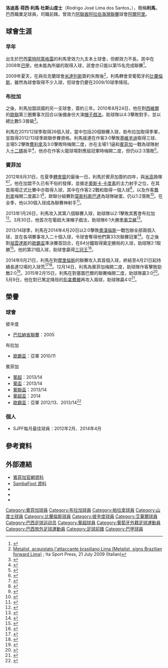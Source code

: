 {{noteTA|G1=足球|G2=uefa|G3=南美球會|G4=葡超|G5=人名|G6=西甲|G7=阿联酋职业足球联赛
|1=zh-cn:罗德里戈; zh-tw:羅德里戈; zh-hk:洛迪高
|2=zh-cn:卡多索; zh-tw:卡多索; zh-hk:卡度素
}}
{{Portuguese name|Lima|dos Santos}}
{{Infobox football biography
|name = 利馬
|image = Zenit-Benfica (7).jpg
|image_size = 170
|caption = 
|fullname = Rodrigo José Lima dos Santos
|birth_date = {{Birth date and age|1983|5|11|df=yes}}<ref>{{cite web |url=http://www.slbenfica.pt/noticias/detalhedenoticia/tabid/2788/ArticleId/41717/language/pt-PT/.aspx |title=Lima celebra hoje o seu aniversário |language=pt |trans-title=Lima celebrates his birthday today |date=11 May 2015 |publisher=[[S.L._Benfica|S.L. Benfica]] |access-date=11 May 2015 |archive-date=2016-03-04 |archive-url=https://web.archive.org/web/20160304133939/http://www.slbenfica.pt/noticias/detalhedenoticia/tabid/2788/ArticleId/41717/language/pt-PT/.aspx |dead-url=no }}</ref>
|birth_place = 巴西[[蒙特阿萊格雷_(帕拉州)|蒙特阿萊格雷]]
|height = {{convert|1.78|m|ftin|0|abbr=on}}
|position = [[前鋒|前鋒]]
|currentclub =
|clubnumber =
|youthyears1 = | youthclubs1 =
|years1 = 2003       | clubs1 = [[米斯圖|米斯圖]] | caps1 = | goals1 =
|years2 = 2004       | clubs2 = [[維塞拉|維塞拉]] | caps2 = 7 | goals2 = 0
|years3 = 2005       | clubs3 = [[彼辛度|彼辛度]] | caps3 = | goals3 =
|years4 = 2006       | clubs4 = [[伊拉迪|伊拉迪]] | caps4 = | goals4 =
|years5 = 2006       | clubs5 = [[馬魯斯利|馬魯斯利]] | caps5 = | goals5 =
|years6 = 2006–2009  | clubs6 = 艾斯查爾 | caps6 = | goals6 =
|years7 = 2007       | clubs7 = → [[帕拉拿|帕拉拿]]（外借） | caps7 = 17 | goals7 = 1
|years8 = 2008       | clubs8 = → [[祖雲達斯SP|祖雲達斯SP]]（外借） | caps8 = 0 | goals8 = 0
|years9 = 2008       | clubs9 = → {{fc|山度士}}（外借） | caps9 = 21 | goals9 = 0
|years10 = 2009      | clubs10 = → [[艾華爾|艾華爾]]（外借） | caps10 = 8 | goals10 = 1
|years11 = 2009–2010 | clubs11 = [[比蘭倫斯|比蘭倫斯]] | caps11 = 27 | goals11 = 7
|years12 = 2010–2012 | clubs12 = {{scl|布拉加}} | caps12 = 60 | goals12 = 26
|years13 = 2012–2015     | clubs13 = [[賓菲加|賓菲加]] | caps13 = 89 | goals13 = 53
|years14 = 2015–2017 | clubs14 = [[阿爾阿里足球會|阿爾阿里]] | caps14= 19 | goals14 = 17
|club-update = 18 December 2016
}}
'''洛迪高·荷西·利馬·杜斯山度士'''（Rodrigo José Lima dos Santos，{{bd|1983年|5月11日}}），簡稱'''利馬'''，巴西職業足球員，司職前鋒。曾效力[[阿聯酋阿拉伯海灣聯賽|阿聯酋阿拉伯海灣聯賽]]球會[[阿爾阿里足球會|阿爾阿里]]。

==球會生涯==

===早年===
出生於巴西[[蒙特阿萊格雷_(帕拉州)|蒙特阿萊格雷]]的利馬曾效力九支本土球會，但都效力不長。其中在2008年[[巴甲|巴甲]]，他未能為所屬的{{fc|山度士}}取得入球，該會亦只能以第15名完成聯賽<ref>{{cite web|url=http://football.hkjc.com/football/statistics/chinese/centre/TeamResult.aspx?ci=zh-HK&goal_type=0&ha=0&hdc=-2&hf=0&hha=-1&idol=1&isFG=1&league_no=1113&league_type=3&nf=0&player_pos=0&s_type=0&season_id=570&ss=1&team_no=576|title=球隊賽績 - 聯賽 - 足球資訊 - 香港賽馬會|publisher=|accessdate=16 May 2015|archive-date=2018-10-06|archive-url=https://web.archive.org/web/20181006030835/http://football.hkjc.com/football/statistics/chinese/centre/TeamResult.aspx?ci=zh-HK&goal_type=0&ha=0&hdc=-2&hf=0&hha=-1&idol=1&isFG=1&league_no=1113&league_type=3&nf=0&player_pos=0&s_type=0&season_id=570&ss=1&team_no=576|dead-url=no}}</ref>。

2009年夏天，在與烏克蘭球會[[米達列斯|米達列斯]]簽約失敗後<ref>[http://www.itasportpress.it/?action=read&idnotizia=10455 Metalist, acquistato l'attaccante brasiliano Lima (Metalist, signs Brazilian forward Lima)] {{Wayback|url=http://www.itasportpress.it/?action=read&idnotizia=10455 |date=20190121232507 }}; Ita Sport Press, 21 July 2009 (Italian)</ref>，利馬轉會至葡萄牙的[[比蘭倫斯|比蘭倫斯]]，雖然為球會取得不少入球，但球會仍要在2009/10球季降班。

===布拉加===
之後，利馬加盟該國的另一支球會{{scl|布拉加}}，簽約三年。2010年8月24日，他在對[[西維爾|西維爾]]的[[歐聯|歐聯]]第三圈賽事次回合以後備身份大演[[帽子戲法|帽子戲法]]，助球隊以4:3擊敗對手，並以總比數5:3晉級<ref>{{cite web|url=http://www.guardian.co.uk/football/2010/aug/24/Braga-sevilla-champions-league|title=Braga beat Sevilla in Spain to reach Champions League group stage|publisher=[[The_Guardian|The Guardian]]|date=25 August 2010|accessdate=26 August 2010|archive-date=2010-08-27|archive-url=https://web.archive.org/web/20100827181430/http://www.guardian.co.uk/football/2010/aug/24/braga-sevilla-champions-league|dead-url=no}}</ref>。

利馬在2011/12球季取得26個入球，當中包括20個聯賽入球，助布拉加取得季軍，並取得2012/13球季歐聯參賽資格。利馬接連在作客3:0擊敗[[基維辛迪|基維辛迪]]取得三球、主場5:2擊敗[[費利拿|費利拿]]及3:0擊敗{{fc|塞圖巴爾}}時梅開二度，亦在主場1:1逼和[[賓菲加|賓菲加]]一戰為球隊射入[[十二碼|十二碼]]扳平<ref>{{cite web|url=http://www.portugoal.net/index.php/more-liga-sagres-news/28950-Braga-1-1-benfica|title=Braga 1–1 Benfica|publisher=PortuGOAL|date=6 November 2011|accessdate=14 May 2012|deadurl=yes|archiveurl=https://web.archive.org/web/20140331052442/http://www.portugoal.net/index.php/more-liga-sagres-news/28950-braga-1-1-benfica|archivedate=2014年3月31日}}</ref>，他亦在作客火龍球場對應屆冠軍{{fc|波圖}}時梅開二度，但仍以2:3落敗<ref>{{cite web|url=http://www.portugoal.net/index.php/more-liga-sagres-news/29933-unstoppable-hulk-puts-porto-back-on-top|title=Unstoppable Hulk puts Porto back on top|publisher=PortuGOAL|date=27 November 2011|accessdate=14 May 2012|deadurl=yes|archiveurl=https://web.archive.org/web/20120125161207/http://www.portugoal.net/index.php/more-liga-sagres-news/29933-unstoppable-hulk-puts-porto-back-on-top|archivedate=2012年1月25日}}</ref>。

===賓菲加===
2012年8月31日，在夏季[[轉會窗|轉會窗]]的最後一日，利馬於賓菲加簽約四年，與[[米高·蘇沙·達施華|米高]]換隊<ref>{{cite news|url=http://www.uefa.com/uefachampionsleague/news/newsid=1854507.html#benfica+Bragas+lima|title=Benfica buy Braga's Lima|publisher=UEFA.com|date=1 September 2012|accessdate=19 September 2012|archive-date=2018-10-03|archive-url=https://web.archive.org/web/20181003233832/https://www.uefa.com/uefachampionsleague/news/newsid=1854507.html#benfica+Bragas+lima|dead-url=no}}</ref><ref>{{cite news|url=http://www.dn.pt/desporto/benfica/interior.aspx?content_id=2746101|title=Lima no Benfica e Michel no Braga|trans_title=Lima in Benfica and Michel in Braga|publisher=[[Diário_de_Notícias|Diário de Notícias]]|language=pt|date=31 August 2012|accessdate=2 September 2012|archive-date=2014-04-13|archive-url=https://web.archive.org/web/20140413142211/http://www.dn.pt/desporto/benfica/interior.aspx?content_id=2746101|dead-url=no}}</ref>。他在加盟不久已有不俗的發揮，並搶走[[奧斯卡·卡度素|奧斯卡·卡度素]]的主力射手之位，在其首兩場正式比賽中亦取得入球，其中在作客2:2戰和{{fc|科英布拉大學}}取得一個入球<ref>{{cite web|url=http://www.portugoal.net/index.php/more-benfica-news/36693-benfica-drop-two-points-in-coimbra|title=Benfica drop two points in Coimbra|publisher=PortuGOAL|date=23 September 2012|accessdate=23 October 2012|deadurl=yes|archiveurl=https://web.archive.org/web/20130522023428/http://www.portugoal.net/index.php/more-benfica-news/36693-benfica-drop-two-points-in-coimbra|archivedate=2013年5月22日}}</ref>，以及作客[[費利拿|費利拿]]梅開二度贏2:1<ref>{{cite web|url=http://www.portugoal.net/index.php/more-benfica-news/36773-lima-brace-gives-benfica-victory|title=Lima brace gives Benfica victory|publisher=PortuGOAL|date=28 September 2012|accessdate=23 October 2012|deadurl=yes|archiveurl=https://archive.is/20130222004147/http://www.portugoal.net/index.php/more-benfica-news/36773-lima-brace-gives-benfica-victory|archivedate=2013年2月22日}}</ref>，歐聯分組賽對[[莫斯科斯巴達|莫斯科斯巴達]]為球隊破蛋，仍以1:2落敗<ref>{{cite web|url=http://www.uefa.com/uefachampionsleague/season=2013/matches/round=2000347/match=2009532/postmatch/report/index.html#spartak+register+first+points|title=Spartak profit from Jardel misfortune|publisher=UEFA.com|date=23 October 2012|accessdate=23 October 2012|archive-date=2017-08-06|archive-url=https://web.archive.org/web/20170806165119/http://www.uefa.com/uefachampionsleague/season=2013/matches/round=2000347/match=2009532/postmatch/report/index.html#spartak+register+first+points|dead-url=no}}</ref>。在全季，他以30個入球成為聯賽神射手<ref>{{cite news|title=Lima e a marca dos trinta golos|url=http://www.record.xl.pt/Futebol/Nacional/1a_liga/Benfica/interior.aspx?content_id=821222|accessdate=21 September 2014|work=Record|date=12 May 2013|language=pt|archive-url=https://web.archive.org/web/20140714213840/http://www.record.xl.pt/Futebol/Nacional/1a_liga/Benfica/interior.aspx?content_id=821222|archive-date=2014-07-14|dead-url=yes}}</ref>。

2013年1月26日，利馬攻入其第八個聯賽入球，助球隊以2:1擊敗其舊會布拉加<ref>{{cite web|url=http://www.portugoal.net/index.php/more-Braga-news/38996-Braga-v-benfica-live-text-updates|title=Braga 1–2 Benfica|publisher=PortuGOAL|date=26 January 2013|accessdate=7 February 2013|deadurl=yes|archiveurl=https://web.archive.org/web/20130522222636/http://portugoal.net/index.php/more-braga-news/38996-braga-v-benfica-live-text-updates|archivedate=2013年5月22日}}</ref>。3月30日，他首次在葡超大演帽子戲法，助球隊6:1大勝[[里奧艾維|里奧艾維]]<ref>{{cite web|url=http://www.abola.pt/nnh/ver.aspx?id=392275|title=Benfica goleia Rio Ave (6–1)|trans_title=Benfica routs Rio Ave (6–1)|publisher=[[A_Bola|A Bola]]|language=pt|date=30 March 2013|accessdate=1 April 2013|archive-url=https://web.archive.org/web/20160304003153/http://www.abola.pt/nnh/ver.aspx?id=392275|archive-date=2016-03-04|dead-url=yes}}</ref>。

2013/14球季，利馬在2014年4月20日以2:0擊敗[[奧漢倫斯|奧漢倫斯]]一戰包辦全部兩個入球，並在各項賽事攻入二十個入球，令球會奪得他們第33次聯賽冠軍<ref>{{cite web|url=http://www.portugoal.net/index.php/more-benfica-news/44882-benfica-champions-2013-14|title=Lima double clinches title for Benfica|publisher=PortuGOAL|date=20 April 2014|accessdate=22 April 2014|deadurl=yes|archiveurl=https://web.archive.org/web/20140425020022/http://www.portugoal.net/index.php/more-benfica-news/44882-benfica-champions-2013-14|archivedate=2014年4月25日}}</ref>。在之後對[[祖雲達斯|祖雲達斯]]的[[歐霸盃|歐霸盃]]準決賽首回合，在84分鐘取得奠定勝局的入球，助球隊2:1取勝<ref>{{cite web|url=http://www.uefa.com/uefaeuropaleague/season=2014/matches/round=2000473/match=2012677/postmatch/report/index.html#lima+puts+benfica+against+juventus|title=Lima puts Benfica on top against Juventus|publisher=UEFA.com|date=24 April 2014|accessdate=24 April 2014|archive-date=2018-11-13|archive-url=https://web.archive.org/web/20181113130810/https://www.uefa.com/uefaeuropaleague/season=2014/matches/round=2000473/match=2012677/postmatch/report/index.html#lima+puts+benfica+against+juventus|dead-url=no}}</ref>。他的第21個入球，助球會贏得[[三冠王|三冠王]]<ref>{{cite news|title=Lima: “Benfica é um Clube exigente que procura sempre mais”|url=http://www.slbenfica.pt/noticias/detalhedenoticia/tabid/2788/ArticleId/36555/language/pt-PT/Lima-Benfica-e-um-Clube-exigente-que-procura-sempre-mais.aspx|accessdate=21 September 2014|work=SL Benfica.pt|date=21 May 2014|language=pt|archive-date=2014-09-01|archive-url=https://web.archive.org/web/20140901010652/http://www.slbenfica.pt/noticias/detalhedenoticia/tabid/2788/ArticleId/36555/language/pt-PT/Lima-Benfica-e-um-Clube-exigente-que-procura-sempre-mais.aspx|dead-url=no}}</ref>。

2014年9月21日，利馬在對[[摩里倫斯|摩里倫斯]]的聯賽攻入其首個入球，終結至4月21日起持續長達12場的入球荒<ref>{{cite news|title=Benfica-Moreirense, 3-1 (crónica)|url=http://www.maisfutebol.iol.pt/liga-benfica-moreirense-cronica-benfica-vence-moreirense/541f11820cf2d28a53792c3a.html|accessdate=21 September 2014|work=Maisfutebol|date=21 September 2014|language=pt|archive-url=https://web.archive.org/web/20141006121035/http://www.maisfutebol.iol.pt/liga-benfica-moreirense-cronica-benfica-vence-moreirense/541f11820cf2d28a53792c3a.html|archive-date=2014-10-06|dead-url=yes}}</ref><ref>{{cite news|title=Lima não marca há 12 jogos|url=http://www.abola.pt/nnh/ver.aspx?id=501445|accessdate=21 September 2014|work=[[A_Bola|A Bola]]|date=19 September 2014|language=pt|archive-url=https://web.archive.org/web/20150725013445/http://www.abola.pt/nnh/ver.aspx?id=501445|archive-date=2015-07-25|dead-url=yes}}</ref>。12月14日，利馬為賓菲加梅開二度，助球隊作客擊敗勁敵{{fc|波圖}}2:0<ref>{{cite web |url=http://www.ligaportugal.pt/oou/jogo/20142015/primeiraliga/13/6 |title=Porto - Benfica (Jornada 13 Primeira Liga 2014-2015) - Liga Portugal |language=pt |date=14 December 2014 |publisher=[[LPFP|LPFP]] |accessdate=1 February 2015 |archive-date=2016-03-04 |archive-url=https://web.archive.org/web/20160304225927/http://www.ligaportugal.pt/oou/jogo/20142015/primeiraliga/13/6 |dead-url=no }}</ref>。2015年2月15日，利馬在對塞圖巴爾的聯賽梅開二度，助球隊贏3:0<ref>{{cite web |url=http://www.ligaportugal.pt/oou/jogo/20142015/1/21/9 |title=Benfica - V. Setúbal (Jornada 21 Liga NOS 2014-2015) |language=pt |date=15 February 2015 |publisher=[[LPFP|LPFP]] |access-date=15 February 2015 |archive-date=2015-07-25 |archive-url=https://web.archive.org/web/20150725013151/http://www.ligaportugal.pt/oou/jogo/20142015/1/21/9 |dead-url=no }}</ref>。5月9日，他在對已篤定降班的[[彭拿費爾|彭拿費爾]]再攻入兩球，助球隊贏4:0<ref>{{cite web |url=http://www.fourfourtwo.com/my/news/primeira-liga-review-lima-nets-brace-benfica-relegate-penafiel |title=Primeira Liga Review: Lima nets brace as Benfica relegate Penafiel |date=10 May 2015 |publisher=[[FourFourTwo|FourFourTwo]] |access-date=10 May 2015 |archive-url=https://web.archive.org/web/20150518090731/http://www.fourfourtwo.com/my/news/primeira-liga-review-lima-nets-brace-benfica-relegate-penafiel |archive-date=2015-05-18 |dead-url=yes }}</ref>。

==榮譽==

===球會===
;彼辛度
*[[巴拉納省聯賽|巴拉納省聯賽]]：2005

;布拉加
*[[歐霸盃|歐霸盃]]：亞軍 2010/11

;賓菲加
*[[葡超|葡超]]：2013/14
*[[葡萄牙盃|葡盃]]：2013/14
*[[葡聯盃|葡聯盃]]：2013/14
*[[葡超盃|葡超盃]]：2014
*[[歐霸盃|歐霸盃]]：亞軍 2012/13、2013/14<ref>{{cite web|url=http://www.uefa.com/uefaeuropaleague/season=2014/matches/round=2000474/match=2012680/postmatch/report/index.html#spot+sevilla+leave+benfica+dreams+tatters|title=Spot-on Sevilla leave Benfica dreams in tatters|publisher=UEFA.com|date=14 May 2014|accessdate=15 May 2014|archive-date=2016-03-11|archive-url=https://web.archive.org/web/20160311065953/http://www.uefa.com/uefaeuropaleague/season=2014/matches/round=2000474/match=2012680/postmatch/report/index.html#spot+sevilla+leave+benfica+dreams+tatters|dead-url=no}}</ref>

===個人===
*SJPF每月最佳球員：2012年2月、2014年4月

==參考資料==
{{Reflist|30em}}

==外部連結==
* [http://www.slbenfica.pt/Futebol/plantelprincipal/Jogador/tabid/1066/PID/1217/SeID/9/Lima.aspx 賓菲加官網資料] {{Wayback|url=http://www.slbenfica.pt/Futebol/plantelprincipal/Jogador/tabid/1066/PID/1217/SeID/9/Lima.aspx |date=20160304190224 }} {{pt icon}}
* [http://www.sambafoot.com/en/players/2469_lima.html SambaFoot 資料] {{Wayback|url=http://www.sambafoot.com/en/players/2469_lima.html |date=20191029180332 }}
* {{ForaDeJogo|198305110136}}
* {{soccerway|lima/9339|Lima}}
* {{UEFA player|250075772|Lima}}

{{DEFAULTSORT:Lima}}

[[Category:賓菲加球員|Category:賓菲加球員]]
[[Category:布拉加球員|Category:布拉加球員]]
[[Category:帕拉拿球員|Category:帕拉拿球員]]
[[Category:山度士球員|Category:山度士球員]]
[[Category:比蘭倫斯球員|Category:比蘭倫斯球員]]
[[Category:彼辛度球員|Category:彼辛度球員]]
[[Category:艾華爾球員|Category:艾華爾球員]]
[[Category:巴西足球运动员|Category:巴西足球运动员]]
[[Category:葡超球員|Category:葡超球員]]
[[Category:葡萄牙外籍足球運動員|Category:葡萄牙外籍足球運動員]]
[[Category:巴西旅外足球運動員|Category:巴西旅外足球運動員]]
[[Category:足球前鋒|Category:足球前鋒]]
[[Category:巴甲球員|Category:巴甲球員]]